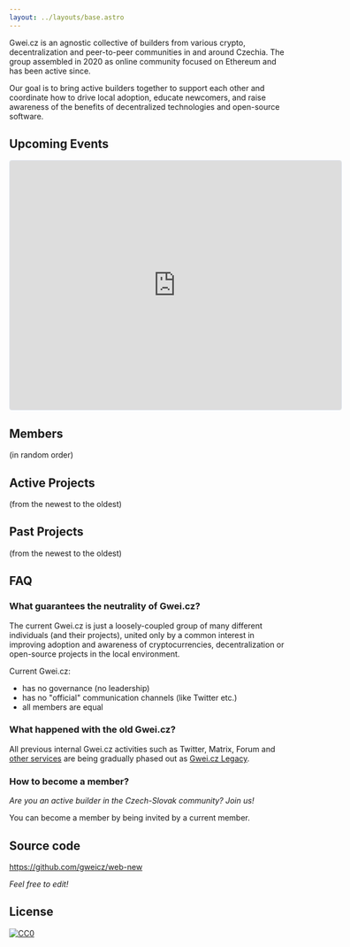 ```yaml
---
layout: ../layouts/base.astro
---
```


Gwei.cz is an agnostic collective of builders from various crypto, decentralization and peer-to-peer communities in and around Czechia. The group assembled in 2020 as online community focused on Ethereum and has been active since.

Our goal is to bring active builders together to support each other and coordinate how to drive local adoption, educate newcomers, and raise awareness of the benefits of decentralized technologies and open-source software.

## Upcoming Events

<iframe
  src="https://lu.ma/embed/calendar/cal-skKYTNtURW9T1wD/events?lt=light"
  width="600"
  height="450"
  frameborder="0"
  style="border: 1px solid #bfcbda88; border-radius: 4px;"
  allowfullscreen=""
  aria-hidden="false"
  tabindex="0"
></iframe>

## Members

(in random order)


<MemberList />

## Active Projects

(from the newest to the oldest)


<ProjectList />

## Past Projects

(from the newest to the oldest)

<ProjectList past="true" />

## FAQ

### What guarantees the neutrality of Gwei.cz?

The current Gwei.cz is just a loosely-coupled group of many different individuals (and their projects), united only by a common interest in improving adoption and awareness of cryptocurrencies, decentralization or open-source projects in the local environment.

Current Gwei.cz:
* has no governance (no leadership)
* has no "official" communication channels (like Twitter etc.)
* all members are equal

### What happened with the old Gwei.cz?

All previous internal Gwei.cz activities such as Twitter, Matrix, Forum and [other services](https://status.gwei.cz/) are being gradually phased out as [Gwei.cz Legacy](https://legacy.gwei.cz).

### How to become a member?

*Are you an active builder in the Czech-Slovak community? Join us!*

You can become a member by being invited by a current member.

## Source code

https://github.com/gweicz/web-new

*Feel free to edit!*

## License

<a href="https://creativecommons.org/public-domain/cc0/"><img src="/cc0.svg" title="CC0" /></a>